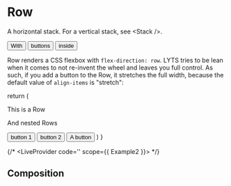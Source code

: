 
# Row
A horizontal stack. For a vertical stack, see \<Stack />.

<Row>
  <button>With</button>
  <button>buttons</button>
  <button>inside</button>
</Row>

Row renders a CSS flexbox with `flex-direction: row`. LYTS tries to be lean when it comes to not re-invent the wheel and leaves you full control. As such, if you add a button to the Row, it stretches the full width, because the default value of `align-items` is "stretch":

  return (
    <Row gap={1.5}>
      <p>
        This is a Row
      </p>
      <Row gap={0.5}>
        <p>
          And nested Rows
        </p>
        <button>
          button 1
        </button>
        <button>
          button 2
        </button>
      </Row>
      <button>A button</button>
    </Row>
  )
}

<Example2 />

{/* <LiveProvider code='<Example2 />' scope={{ Example2 }}>
  <LiveEditor />
  <LiveError />
  <LivePreview />
</LiveProvider> */}

## Composition
